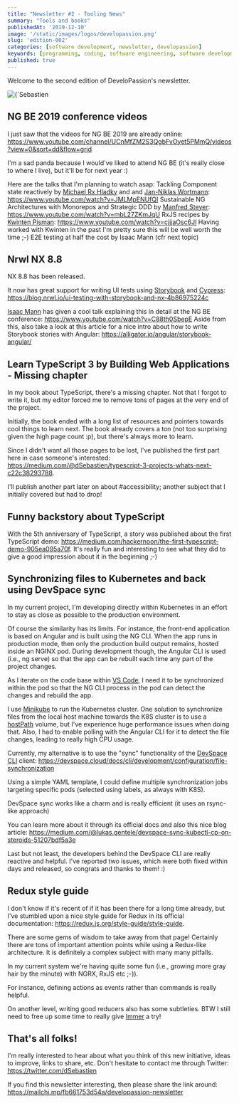 ```yaml
---
title: "Newsletter #2 - Tooling News"
summary: "Tools and books"
publishedAt: '2019-12-10'
image: '/static/images/logos/developassion.png'
slug: 'edition-002'
categories: [software development, newsletter, developassion]
keywords: [programming, coding, software engineering, software development, it, newsletter]
published: true
---
```


Welcome to the second edition of DeveloPassion's newsletter.

<BlogPostCenteredContent>
  <Image
    alt={`Sebastien Dubois's Newsletter`}
    src={`/static/images/logos/developassion.png`}
    width={480}
    height={270}
    priority
  />
</BlogPostCenteredContent>

## NG BE 2019 conference videos

I just saw that the videos for NG BE 2019 are already online: https://www.youtube.com/channel/UCnMfZM2S3QgbFvOyet5PMmQ/videos?view=0&sort=dd&flow=grid

I'm a sad panda because I would've liked to attend NG BE (it's really close to where I live), but it'll be for next year :)

Here are the talks that I'm planning to watch asap:
Tackling Component state reactively by <a href="https://twitter.com/Michael_Hladky" rel="noopener">Michael Rx Hladky</a> and and <a href="https://twitter.com/niklas_wortmann" rel="noopener">Jan-Niklas Wortmann</a>: https://www.youtube.com/watch?v=JMLMpENUfQI
Sustainable NG Architectures with Monorepos and Strategic DDD by <a href="https://twitter.com/ManfredSteyer" rel="noopener">Manfred Steyer</a>: https://www.youtube.com/watch?v=mbL27ZKmJqU
RxJS recipes by <a href="https://twitter.com/kwintenp" rel="noopener">Kwinten Pisman</a>: https://www.youtube.com/watch?v=cjjjaOsc6JI
Having worked with Kwinten in the past I'm pretty sure this will be well worth the time ;-)
E2E testing at half the cost by Isaac Mann (cfr next topic)

## Nrwl NX 8.8

NX 8.8 has been released.

It now has great support for writing UI tests using <a href="https://storybook.js.org/" rel="noopener">Storybook</a> and <a href="https://www.cypress.io/" rel="noopener">Cypress</a>: https://blog.nrwl.io/ui-testing-with-storybook-and-nx-4b86975224c

<a href="https://twitter.com/MannIsaac" rel="noopener">Isaac Mann</a> has given a cool talk explaining this in detail at the NG BE conference: https://www.youtube.com/watch?v=C88th0SbepE
Aside from this, also take a look at this article for a nice intro about how to write Storybook stories with Angular: https://alligator.io/angular/storybook-angular/

## Learn TypeScript 3 by Building Web Applications - Missing chapter

In my book about TypeScript, there's a missing chapter. Not that I forgot to write it, but my editor forced me to remove tons of pages at the very end of the project.

Initially, the book ended with a long list of resources and pointers towards cool things to learn next. The book already covers a ton (not too surprising given the high page count :p), but there's always more to learn.

Since I didn't want all those pages to be lost, I've published the first part here in case someone's interested: https://medium.com/@dSebastien/typescript-3-projects-whats-next-c22c38293788.

I'll publish another part later on about #accessibility; another subject that I initially covered but had to drop!

## Funny backstory about TypeScript

With the 5th anniversary of TypeScript, a story was published about the first TypeScript demo: https://medium.com/hackernoon/the-first-typescript-demo-905ea095a70f. It's really fun and interesting to see what they did to give a good impression about it in the beginning ;-)

## Synchronizing files to Kubernetes and back using DevSpace sync

In my current project, I'm developing directly within Kubernetes in an effort to stay as close as possible to the production environment.

Of course the similarity has its limits. For instance, the front-end application is based on Angular and is built using the NG CLI. When the app runs in production mode, then only the production build output remains, hosted inside an NGINX pod. During development though, the Angular CLI is used (i.e., ng serve) so that the app can be rebuilt each time any part of the project changes.

As I iterate on the code base within <a href="https://medium.com/@dSebastien/vscode-tips-for-the-newcomers-b55fd143cd21?" rel="noopener">VS Code</a>, I need it to be synchronized within the pod so that the NG CLI process in the pod can detect the changes and rebuild the app.

I use <a href="https://minikube.sigs.k8s.io/" rel="noopener">Minikube</a> to run the Kubernetes cluster. One solution to synchronize files from the local host machine towards the K8S cluster is to use a <a href="https://kubernetes.io/docs/concepts/storage/volumes/#hostpath" rel="noopener">hostPath</a> volume, but I've experience huge performance issues when doing that. Also, I had to enable polling with the Angular CLI for it to detect the file changes, leading to really high CPU usage.

Currently, my alternative is to use the "sync" functionality of the <a href="https://github.com/devspace-cloud/devspace" rel="noopener">DevSpace CLI</a> client: https://devspace.cloud/docs/cli/development/configuration/file-synchronization

Using a simple YAML template, I could define multiple synchronization jobs targeting specific pods (selected using labels, as always with K8S).

DevSpace sync works like a charm and is really efficient (it uses an rsync-like approach)

You can learn more about it through its official docs and also this nice blog article: https://medium.com/@lukas.gentele/devspace-sync-kubectl-cp-on-steroids-51207bdf5a3e

Last but not least, the developers behind the DevSpace CLI are really reactive and helpful. I've reported two issues, which were both fixed within days and released, so congrats and thanks to them! :)

## Redux style guide

I don't know if it's recent of if it has been there for a long time already, but I've stumbled upon a nice style guide for Redux in its official documentation: https://redux.js.org/style-guide/style-guide.

There are some gems of wisdom to take away from that page! Certainly there are tons of important attention points while using a Redux-like architecture. It is definitely a complex subject with many many pitfalls.

In my current system we're having quite some fun (i.e., growing more gray hair by the minute) with NGRX, RxJS etc ;-)).

For instance, defining actions as events rather than commands is really helpful.

On another level, writing good reducers also has some subtleties. BTW I still need to free up some time to really give <a href="https://immerjs.github.io/immer/docs/introduction" rel="noopener">Immer</a> a try!

## That's all folks!

I'm really interested to hear about what you think of this new initiative, ideas to improve, links to share, etc. Don't hesitate to contact me through Twitter: https://twitter.com/dSebastien

If you find this newsletter interesting, then please share the link around: https://mailchi.mp/fb661753d54a/developassion-newsletter


<BlogPostSignature />
